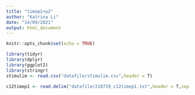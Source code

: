 ```yaml
---
title: "timep1+p2"
author: "Katrina Li"
date: "14/09/2021"
output: html_document
---
```


```r
knitr::opts_chunk$set(echo = TRUE)
```

```r
library(tidyr)
library(dplyr)
library(ggplot2)
library(stringr)
stimulim <- read.csv("datafile/stimulim.csv",header = T)
```

```r
c12timep1 <- read.delim("datafile/210719_c12timep1.txt",header = T,sep = "\t")

```


